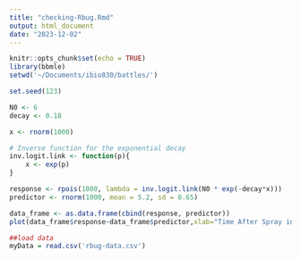 ```yaml
---
title: "checking-Rbug.Rmd"
output: html_document
date: "2023-12-02"
---
```


```r
knitr::opts_chunk$set(echo = TRUE)
library(bbmle)
setwd('~/Documents/ibio830/battles/')
```

```r
set.seed(123)

N0 <- 6
decay <- 0.18

x <- rnorm(1000)

# Inverse function for the exponential decay
inv.logit.link <- function(p){
    x <- exp(p)
}

response <- rpois(1000, lambda = inv.logit.link(N0 * exp(-decay*x)))
predictor <- rnorm(1000, mean = 5.2, sd = 0.65)

data_frame <- as.data.frame(cbind(response, predictor))
plot(data_frame$response~data_frame$predictor,xlab="Time After Spray in Minutes",ylab="Amount of Pesticide in Hemolymph")

```

```r
##load data
myData = read.csv('rbug-data.csv')

```